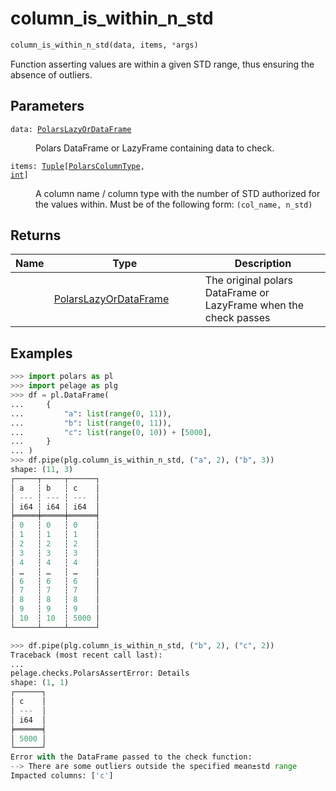 # column_is_within_n_std { #pelage.column_is_within_n_std }

```python
column_is_within_n_std(data, items, *args)
```

Function asserting values are within a given STD range, thus ensuring the absence
of outliers.

## Parameters {.doc-section .doc-section-parameters}

<code><span class="parameter-name">data</span><span class="parameter-annotation-sep">:</span> <span class="parameter-annotation">[PolarsLazyOrDataFrame](`pelage.checks.utils.types.PolarsLazyOrDataFrame`)</span></code>

:   Polars DataFrame or LazyFrame containing data to check.

<code><span class="parameter-name">items</span><span class="parameter-annotation-sep">:</span> <span class="parameter-annotation">[Tuple](`typing.Tuple`)\[[PolarsColumnType](`pelage.checks.utils.types.PolarsColumnType`), [int](`int`)\]</span></code>

:   A column name / column type with the number of STD authorized for the values
    within. Must be of the following form: `(col_name, n_std)`

## Returns {.doc-section .doc-section-returns}

| Name   | Type                                                                       | Description                                                      |
|--------|----------------------------------------------------------------------------|------------------------------------------------------------------|
|        | [PolarsLazyOrDataFrame](`pelage.checks.utils.types.PolarsLazyOrDataFrame`) | The original polars DataFrame or LazyFrame when the check passes |

## Examples {.doc-section .doc-section-examples}

```python
>>> import polars as pl
>>> import pelage as plg
>>> df = pl.DataFrame(
...     {
...         "a": list(range(0, 11)),
...         "b": list(range(0, 11)),
...         "c": list(range(0, 10)) + [5000],
...     }
... )
>>> df.pipe(plg.column_is_within_n_std, ("a", 2), ("b", 3))
shape: (11, 3)
┌─────┬─────┬──────┐
│ a   ┆ b   ┆ c    │
│ --- ┆ --- ┆ ---  │
│ i64 ┆ i64 ┆ i64  │
╞═════╪═════╪══════╡
│ 0   ┆ 0   ┆ 0    │
│ 1   ┆ 1   ┆ 1    │
│ 2   ┆ 2   ┆ 2    │
│ 3   ┆ 3   ┆ 3    │
│ 4   ┆ 4   ┆ 4    │
│ …   ┆ …   ┆ …    │
│ 6   ┆ 6   ┆ 6    │
│ 7   ┆ 7   ┆ 7    │
│ 8   ┆ 8   ┆ 8    │
│ 9   ┆ 9   ┆ 9    │
│ 10  ┆ 10  ┆ 5000 │
└─────┴─────┴──────┘
```

```python
>>> df.pipe(plg.column_is_within_n_std, ("b", 2), ("c", 2))
Traceback (most recent call last):
...
pelage.checks.PolarsAssertError: Details
shape: (1, 1)
┌──────┐
│ c    │
│ ---  │
│ i64  │
╞══════╡
│ 5000 │
└──────┘
Error with the DataFrame passed to the check function:
--> There are some outliers outside the specified mean±std range
Impacted columns: ['c']
```
